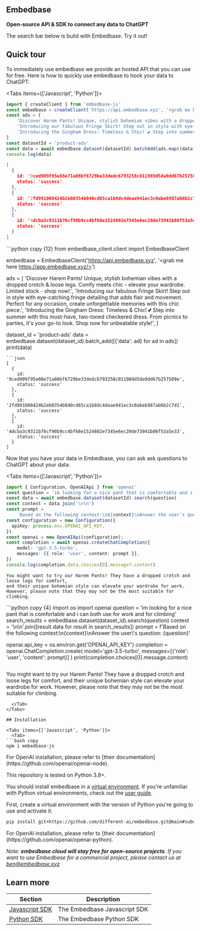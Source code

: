  
## Embedbase
**Open-source API & SDK to connect any data to ChatGPT**

The search bar below is build with Embedbase. Try it out!

<EmbedbaseSearch />

## Quick tour

To immediately use embedbase we provide an hosted API that you can use for free.
Here is how to quickly use embedbase to hook your data to ChatGPT:

<Tabs items={['Javascript', 'Python']}>
  <Tab>
```js copy {9}
import { createClient } from 'embedbase-js'
const embedbase = createClient('https://api.embedbase.xyz', '<grab me here https://app.embedbase.xyz/>')
const ads = [
    'Discover Harem Pants! Unique, stylish bohemian vibes with a dropped crotch & loose legs. Comfy meets chic - elevate your wardrobe. Limited stock - shop now!.',
    'Introducing our fabulous Fringe Skirt! Step out in style with eye-catching fringe detailing that adds flair and movement. Perfect for any occasion, create unforgettable memories with this chic piece.',
    'Introducing the Gingham Dress: Timeless & Chic! 💕 Step into summer with this must-have, two-toned checkered dress. From picnics to parties, it\'s your go-to look. Shop now for unbeatable style!',
]
const datasetId = 'product-ads'
const data = await embedbase.dataset(datasetId).batchAdd(ads.map((data) => ({ data })))
console.log(data)
```
```json
[
  {
    id: '9ced909f95e08e71a08bf6729be33dedc6793258c011989d5da9dd67b257509e',
    status: 'success'
  },
  {
    id: '2fd991008424b2eb0354b040cd65ca1b8dc4deae941ec3c0abe6987ab6b2c7d1',
    status: 'success'
  },
  {
    id: '4dcba3c9311b76cf90b9cc4bf68e1524802e7345e6ec20de73941b86f53a5e33',
    status: 'success'
  }
]
```
  </Tab>
    <Tab>
```python copy {12}
from embedbase_client.client import EmbedbaseClient

embedbase = EmbedbaseClient('https://api.embedbase.xyz', '<grab me here https://app.embedbase.xyz/>')

ads = [
    'Discover Harem Pants! Unique, stylish bohemian vibes with a dropped crotch & loose legs. Comfy meets chic - elevate your wardrobe. Limited stock - shop now!.',
    'Introducing our fabulous Fringe Skirt! Step out in style with eye-catching fringe detailing that adds flair and movement. Perfect for any occasion, create unforgettable memories with this chic piece.',
    'Introducing the Gingham Dress: Timeless & Chic! 💕 Step into summer with this must-have, two-toned checkered dress. From picnics to parties, it\'s your go-to look. Shop now for unbeatable style!',
]

dataset_id = 'product-ads'
data = embedbase.dataset(dataset_id).batch_add([{'data': ad} for ad in ads])
print(data)
```
```json
[
  {
    id: '9ced909f95e08e71a08bf6729be33dedc6793258c011989d5da9dd67b257509e',
    status: 'success'
  },
  {
    id: '2fd991008424b2eb0354b040cd65ca1b8dc4deae941ec3c0abe6987ab6b2c7d1',
    status: 'success'
  },
  {
    id: '4dcba3c9311b76cf90b9cc4bf68e1524802e7345e6ec20de73941b86f53a5e33',
    status: 'success'
  }
]
```
  </Tab>
</Tabs>

Now that you have your data in Embedbase, you can ask ask questions to ChatGPT
about your data:

<Tabs items={['Javascript', 'Python']}>
  <Tab>
```ts copy {3}
import { Configuration, OpenAIApi } from 'openai'
const question = 'im looking for a nice pant that is comfortable and i can both use for work and for climbing'
const data = await embedbase.dataset(datasetId).search(question)
const context = data.join('\n\n')
const prompt = 
    `Based on the following context:\n${context}\nAnswer the user's question: ${question}`
const configuration = new Configuration({
  apiKey: process.env.OPENAI_API_KEY,
})
const openai = new OpenAIApi(configuration);
const completion = await openai.createChatCompletion({
    model: 'gpt-3.5-turbo',
    messages: [{ role: 'user', content: prompt }],
})
console.log(completion.data.choices[0].message?.content)
```
```
You might want to try our Harem Pants! They have a dropped crotch and loose legs for comfort,
and their unique bohemian style can elevate your wardrobe for work.
However, please note that they may not be the most suitable for climbing.
```
  </Tab>
  <Tab>
```python copy {4}
import os
import openai
question = 'im looking for a nice pant that is comfortable and i can both use for work and for climbing'
search_results = embedbase.dataset(dataset_id).search(question)
context = '\n\n'.join([result.data for result in search_results])
prompt = f'Based on the following context:\n{context}\nAnswer the user\'s question: {question}'

openai.api_key = os.environ.get('OPENAI_API_KEY')
completion = openai.ChatCompletion.create(
    model='gpt-3.5-turbo',
    messages=[{'role': 'user', 'content': prompt}]
)
print(completion.choices[0].message.content)
```
```
You might want to try our Harem Pants! They have a dropped crotch and loose legs for comfort,
and their unique bohemian style can elevate your wardrobe for work.
However, please note that they may not be the most suitable for climbing.
```
  </Tab>
</Tabs>

## Installation

<Tabs items={['Javascript', 'Python']}>
  <Tab>
```bash copy
npm i embedbase-js
```

<Callout type="info" emoji="ℹ️">
    For OpenAI installation, please refer to [their documentation](https://github.com/openai/openai-node).
</Callout>

  </Tab>
  <Tab>

This repository is tested on Python 3.8+.

You should install embedbase in a [virtual environment](https://docs.python.org/3/library/venv.html). If you're unfamiliar with Python virtual environments, check out the [user guide](https://packaging.python.org/guides/installing-using-pip-and-virtual-environments/).

First, create a virtual environment with the version of Python you're going to use and activate it.

```bash copy
pip install git+https://github.com/different-ai/embedbase.git@main#subdirectory=sdk/embedbase-py
```

<Callout type="info" emoji="ℹ️">
    For OpenAI installation, please refer to [their documentation](https://github.com/openai/openai-python).
</Callout>

  </Tab>
</Tabs>



*Note: **embedbase cloud will stay free for open-source projects**. If you want to use Embedbase for a commercial project, please contact us at ben@embedbase.xyz*


## Learn more

| Section | Description |
|-|-|
| [Javascript SDK](https://docs.embedbase.xyz/sdk) | The Embedbase Javascript SDK |
| [Python SDK](https://docs.embedbase.xyz/sdk-py) | The Embedbase Python SDK |

